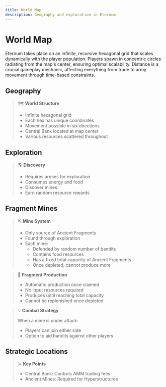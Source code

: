 ```yaml
---
title: World Map
description: Geography and exploration in Eternum
---
```


# World Map

Eternum takes place on an infinite, recursive hexagonal grid that scales dynamically with the player population. Players
spawn in concentric circles radiating from the map's center, ensuring optimal scalability. Distance is a crucial
gameplay mechanic, affecting everything from trade to army movement through time-based constraints.

## Geography

> 🗺️ **World Structure**
>
> - Infinite hexagonal grid
> - Each hex has unique coordinates
> - Movement possible in six directions
> - Central Bank located at map center
> - Various resources scattered throughout

## Exploration

> 🌎 **Discovery**
>
> - Requires armies for exploration
> - Consumes energy and food
> - Discover mines
> - Earn random resource rewards

## Fragment Mines

> ⛏️ **Mine System**
>
> - Only source of Ancient Fragments
> - Found through exploration
> - Each mine:
>   - Defended by random number of bandits
>   - Contains food resources
>   - Has a fixed total capacity of Ancient Fragments
>   - Once depleted, cannot produce more

> 🏺 **Fragment Production**
>
> - Automatic production once claimed
> - No input resources required
> - Produces until reaching total capacity
> - Cannot be replenished once depleted

> 💡 **Combat Strategy**
>
> When a mine is under attack:
>
> - Players can join either side
> - Option to aid bandits against other players

## Strategic Locations

> ⚔️ **Key Points**
>
> - Central Bank: Controls AMM trading fees
> - Ancient Mines: Required for Hyperstructures
